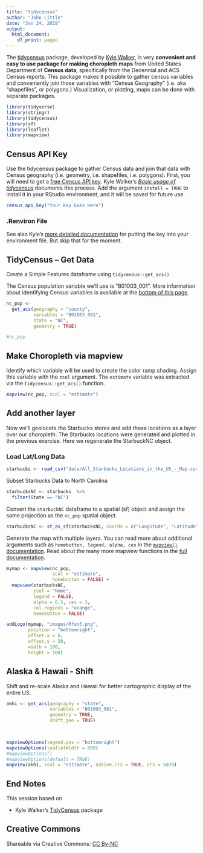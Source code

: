 ```yaml
---
title: "tidycensus"
author: "John Little"
date: "Jan 24, 2019"
output:
  html_document:
    df_print: paged
---
```


The [tidycensus](https://walkerke.github.io/tidycensus/index.html) package, developed by [Kyle Walker](https://walkerke.github.io/), is very **convenient and easy to use package for making choropleth maps** from United States Department of **Census data**, specifically from the Decennial and ACS Census reports.  This package makes it possible to gather census variables and conveniently join those variables with "Census Geography" (i.e. aka "shapefiles", or polygons.)  Visualization, or plotting, maps can be done with separate packages.  


```r
library(tidyverse)
library(stringr)
library(tidycensus)
library(sf)
library(leaflet)
library(mapview)
```

## Census API Key

Use the tidycensus package to gather Census data and join that data with Census geography (i.e. geometry, i.e. shapefiles, i.e. polygons).  First, you will need to get a [free Census API key](https://api.census.gov/data/key_signup.html).  Kyle Walker's [*Basic usage of tidycensus*](https://walkerke.github.io/tidycensus/articles/basic-usage.html) documents this process.
Add the argument `install = TRUE` to install it in your RStudio environment, and it will be saved for future use.

```r
census_api_key("Your Key Goes Here")
```

### .Renviron File

See also Kyle's [more detailed documentation](https://walkerke.github.io/tidycensus/reference/census_api_key.html) for putting the key into your environment file.  But skip that for the moment.


## TidyCensus -- Get Data

Create a Simple Features dataframe using `tidycensus::get_acs()`

The Census population variable we'll use is "B01003_001".  More information about identifying Census variables is available at the [bottom of this page](#variables).
```r
nc_pop <- 
  get_acs(geography = "county",
          variables = "B01003_001",
          state = "NC",
          geometry = TRUE)

#nc_pop
```

## Make Choropleth via mapview

Identify which variable will be used to create the color ramp shading.  Assign this variable with the `zcol` argument.  The `estimate` variable was extracted via the `tidycensus::get_acs()` function.


```r
mapview(nc_pop, zcol = "estimate")
```


## Add another layer

Now we'll geolocate the Starbucks stores and add those locations as a layer over our choropleth.  The Starbucks locations were generated and plotted in the previous exercise.  Here we regenerate the StarbuckNC object.

### Load Lat/Long Data

```r
starbucks <- read_csv("data/All_Starbucks_Locations_in_the_US_-_Map.csv")
```


Subset Starbucks Data to North Carolina
```r
starbucksNC <- starbucks  %>% 
  filter(State == "NC")
```

Convert the `starbuckNC` dataframe to a spatial (sf) object and assign the same projection as the `nc_pop` spatial object.

```r
starbucksNC <- st_as_sf(starbucksNC, coords = c("Longitude", "Latitude"),  crs = st_crs(nc_pop))
```

Generate the map with multiple layers.  You can read more about additional arguments such as `homebutton, legend, alpha, cex` in the [`mapview()` documentation](https://r-spatial.github.io/mapview/reference/mapView.html).  Read about the many more mapview functions in the [full documentation](https://r-spatial.github.io/mapview/reference/).

```r
mymap <- mapview(nc_pop, 
                 zcol = "estimate", 
                 homebutton = FALSE) + 
  mapview(starbucksNC, 
          zcol = "Name", 
          legend = FALSE, 
          alpha = 0.5, cex = 3, 
          col.regions = "orange",
          homebutton = FALSE) 

addLogo(mymap, "images/Rfun3.png",
        position = "bottomright",
        offset.x = 8,
        offset.y = 38,
        width = 100,
        height = 100)
```


## Alaska & Hawaii - Shift 

Shift and re-scale Alaska and Hawaii for better cartographic display of the entire US.

```r

akhi <- get_acs(geography = "state",
                variables = "B01003_001",
                geometry = TRUE,
                shift_geo = TRUE)

 
```


```r
mapviewOptions(legend.pos = "bottomright")
mapviewOptions(leafletWidth = 800)
#mapviewOptions()
#mapviewOptions(default = TRUE)
mapview(akhi, zcol = "estimate", native.crs = TRUE, crs = 5070)
```



## End Notes

This session based on 

- Kyle Walker's [TidyCensus](https://walkerke.github.io/tidycensus/) package

## Creative Commons

Shareable via Creative Commons: [CC By-NC](https://creativecommons.org/licenses/by-nc/4.0/)